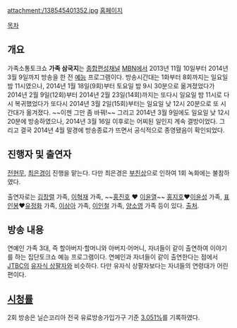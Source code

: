 attachment:/138545401352.jpg
[http://www.mbn.co.kr/pages/vod/programMain.php?progCode=641 홈페이지]

[[목차]]
== 개요 ==
가족소통토크쇼 '''가족 삼국지'''는 [[종합편성채널]] [[MBN]]에서 2013년 11월 10일부터 2014년 3월 9일까지 방송을 한 전 [[예능]] 프로그램이다. 방송시간대는 1화부터 8회까지는 일요일 밤 11시였으나, 2014년 1월 18일(9회)부터 토요일 밤 9시 30분으로 옮겨졌었다가 2014년 2월 9일(12회)부터 2014년 2월 23일(14회)까지는 또다시 일요일 밤 11시로 다시 복귀했었다가 또다시 2014년 3월 2일(15회)부터는 일요일 낮 12시 20분으로 또 시간대가 옮겨졌다. ~~이젠 그만 좀 바꿔!~~ 그리고 2014년 3월 9일에도 일요일 낮 12시 20분에 방송하였으나, 2014년 3월 16일 이후로는 어찌된 일인지 계속 결방이었다. 그리고 결국 2014년 4월 말경에 방송종료가 뜨면서 공식적으로 종영됐음이 확인되었다.

== 진행자 및 출연자 ==
[[전현무]], [[최은경]]이 진행을 맡는다. 다만 최은경은 [http://news.naver.com/main/read.nhn?mode=LSD&mid=sec&sid1=106&oid=009&aid=0003060389 부친상]으로 인하여 1회 녹화에는 불참하였다.

출연자로는 [[김창렬]] 가족, [[이혁재]] 가족, ~~[[홍진호]] ♥ [[이윤열]]~~ [[홍지호]]♥[[이윤성]] 가족, [[표인봉]]♥[[유정화]] 가족, [[이상아]] 가족, [[이인철]] 가족, [[양소영]] 가족 등이 있다. [http://www.mbn.co.kr/pages/vod/programContents.php?progCode=641&menuCode=3809 출처].

== 방송 내용 ==
연예인 가족 3대, 즉 할아버지·할머니와 아버지·어머니, 자녀들이 같이 출연하여 이야기를 하는 집단토크쇼 예능 프로그램이다.
연예인과 자녀들이 같이 출연한다는 점에서 [[JTBC]]의 [[유자식 상팔자]]와 비슷하다. 다만 유자식 상팔자보다는 자녀들의 연령대가 어린 편이다.

== [[시청률]] ==
2회 방송은 닐슨코리아 전국 유료방송가입가구 기준 [http://www.newsen.com/news_view.php?uid=201311251551162510 3.051%]를 기록하였다.
